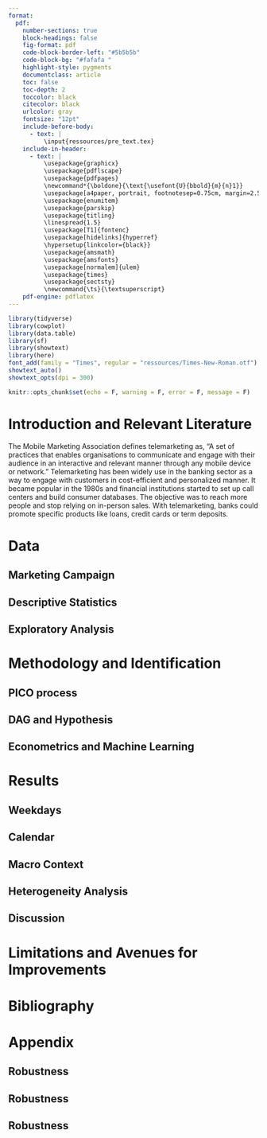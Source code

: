 ```yaml
---
format: 
  pdf:
    number-sections: true
    block-headings: false
    fig-format: pdf
    code-block-border-left: "#5b5b5b"
    code-block-bg: "#fafafa "
    highlight-style: pygments
    documentclass: article
    toc: false
    toc-depth: 2
    toccolor: black
    citecolor: black
    urlcolor: gray
    fontsize: "12pt"
    include-before-body: 
      - text: |
          \input{ressources/pre_text.tex}
    include-in-header:
      - text: |
          \usepackage{graphicx}
          \usepackage{pdflscape}
          \usepackage{pdfpages}
          \newcommand*{\boldone}{\text{\usefont{U}{bbold}{m}{n}1}}
          \usepackage[a4paper, portrait, footnotesep=0.75cm, margin=2.54cm]{geometry}
          \usepackage{enumitem}
          \usepackage{parskip}
          \usepackage{titling}
          \linespread{1.5}
          \usepackage[T1]{fontenc}
          \usepackage[hidelinks]{hyperref}
          \hypersetup{linkcolor={black}}
          \usepackage{amsmath}
          \usepackage{amsfonts}
          \usepackage[normalem]{ulem}
          \usepackage{times}
          \usepackage{sectsty}
          \newcommand{\ts}{\textsuperscript}
    pdf-engine: pdflatex
---
```

 
```r
library(tidyverse)
library(cowplot)
library(data.table)
library(sf)
library(showtext)
library(here)
font_add(family = "Times", regular = "ressources/Times-New-Roman.otf")
showtext_auto()
showtext_opts(dpi = 300)

knitr::opts_chunk$set(echo = F, warning = F, error = F, message = F)
```

\clearpage

# Introduction and Relevant Literature

The Mobile Marketing Association defines telemarketing as, “A set of practices that enables organisations to communicate and engage with their audience in an interactive and relevant manner through any mobile device or network.” Telemarketing has been widely use in the banking sector as a way to engage with customers in cost-efficient and personalized manner. It became popular in the 1980s and financial institutions started to set up call centers and build consumer databases. The objective was to reach more people and stop relying on in-person sales. With telemarketing, banks could promote specific products like loans, credit cards or term deposits. 


\newpage

# Data

## Marketing Campaign

## Descriptive Statistics

## Exploratory Analysis

\newpage

# Methodology and Identification

## PICO process

## DAG and Hypothesis

## Econometrics and Machine Learning

\newpage

# Results

## Weekdays

## Calendar

## Macro Context

## Heterogeneity Analysis

## Discussion

\newpage

# Limitations and Avenues for Improvements

\newpage

# Bibliography

\newpage

\setcounter{section}{0}
\renewcommand\thesection{\Alph{section}}

# Appendix

## Robustness

## Robustness 

## Robustness


